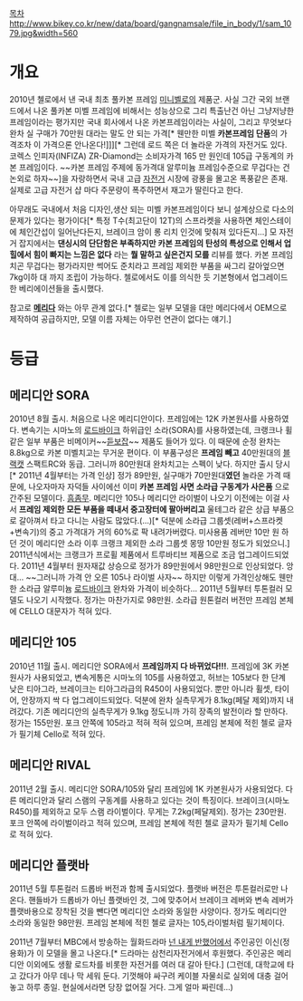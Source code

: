 [[목차]]
http://www.bikey.co.kr/new/data/board/gangnamsale/file_in_body/1/sam_1079.jpg&width=560
= 개요 =
2010년 첼로에서 낸 국내 최초 풀카본 프레임 [[미니벨로]]의 제품군. 사실 그간 국외 브랜드에서 나온 풀카본 미벨 프레임에 비해서는 성능상으로 그리 특출난건 아닌 그냥저냥한 프레임이라는 평가지만 국내 회사에서 나온 카본프레임이라는 사실이, 그리고 무엇보다 완차 실 구매가 70만원 대라는 말도 안 되는 가격[* 웬만한 미벨 '''카본프레임 단품'''의 가격조차 이 가격으론 안나온다!]]][* 그런데 로드 쪽은 더 놀라운 가격의 자전거도 있다. 코렉스 인피자(INFIZA) ZR-Diamond는 소비자가격 165 만 원인데 105급 구동계의 카본 프레임이다. ~~카본 프레임 주제에 동가격대 알루미늄 프레임수준으로 무겁다는 건 논외로 하자~~]을 자랑하면서 국내 고급 [[자전거]] 시장에 광풍을 몰고온 폭풍같은 존재. 실제로 고급 자전거 샵 마다 주문량이 폭주하면서 재고가 딸린다고 한다.

아무래도 국내에서 처음 디자인,생산 되는 미벨 카본프레임이다 보니 설계상으로 다소의 문제가 있다는 평가이다[* 특정 T수(최고단이 12T)의 스프라켓을 사용하면 체인스테이에 체인간섭이 일어난다든지, 브레이크 암이 롱 리치 인것에 맞춰져 있다든지...] 모 자전거 잡지에서는 '''댄싱시의 단단함은 부족하지만 카본 프레임의 탄성의 특성으로 인해서 업힐에서 힘이 빠지는 느낌은 없다''' 라는 '''뭘 말하고 싶은건지 모를''' 리뷰를 했다. 카본 프레임 치곤 무겁다는 평가라지만 썩어도 준치라고 프레임 제외한 부품을 싸그리 갈아엎으면 7kg이하 대 까지 조립이 가능하다. 첼로에서도 이를 의식한 듯 기본형에서 업그레이드한 베리에이션들을 출시했다.

참고로 '''[[메리다]]''' 와는 아무 관계 없다.[* 첼로는 일부 모델을 대만 메리다에서 OEM으로 제작하여 공급하지만, 모델 이름 자체는 아무런 연관이 없다는 얘기.] 

= 등급 =
== 메리디안 SORA ==
2010년 8월 출시. 처음으로 나온 메리디안이다. 프레임에는 12K 카본원사를 사용하였다. 변속기는 시마노의 [[로드바이크]] 하위급인 소라(SORA)를 사용하였는데, 크랭크나 휠 같은 일부 부품은 비메이커~~[[듣보잡]]~~ 제품도 들어가 있다. 이 때문에 순정 완차는 8.8kg으로 카본 미벨치고는 무거운 편이다. 이 부품구성은 '''프레임 빼고''' 40만원대의 [[블랙캣]] 스팩트RC와 동급. 그러니까 80만원대 완차치고는 스펙이 낮다. 하지만 출시 당시[* 2011년 4월부터는 가격 인상] 정가 89만원, 실구매가 70만원대'''였던''' 놀라운 가격 때문에, 나오자마자 자덕들 사이에선 이미 '''카본 프레임 사면 소라급 구동계가 사은품''' 으로 간주된 모델이다. [[흠좀무]]. 메리디안 105나 메리디안 라이벌이 나오기 이전에는 이걸 사서 '''프레임 제외한 모든 부품을 떼내서 중고장터에 팔아버리고''' 울테그라 같은 상급 부품으로 갈아껴서 타고 다니는 사람도 많았다.(...)[* 덕분에 소라급 그룹셋(레버+스프라켓+변속기)의 중고 가격대가 거의 60%로 팍 내려가버렸다. 미사용품 레버만 10만 원 하던 것이 메리디안 소라 이후 크랭크 제외한 소라 그룹셋 몽땅 10만원 정도가 되었으니.] 
2011년식에서는 크랭크가 프로휠 제품에서 트루바티브 제품으로 조금 업그레이드되었다.
2011년 4월부터 원자재값 상승으로 정가가 89만원에서 98만원으로 인상되었다. 앙대... ~~그러니까 가격 안 오른 105나 라이벌 사자~~ 하지만 이렇게 가격인상해도 웬만한 소라급 알루미늄 [[로드바이크]] 완차와 가격이 비슷하다...
2011년 5월부터 투톤컬러 모델도 나오기 시작했다. 정가는 마찬가지로 98만원.
소라급 원톤컬러 버전만 프레임 본체에 CELLO 대문자가 적혀 있다.

== 메리디안 105 ==
2010년 11월 출시. 메리디안 SORA에서 '''프레임까지 다 바뀌었다!!!'''. 프레임에 3K 카본원사가 사용되었고, 변속게통은 시마노의 105를 사용하였고, 허브는 105보다 한 단계 낮은 티아그라, 브레이크는 티아그라급의 R450이 사용되었다. 뿐만 아니라 휠셋, 타이어, 안장까지 싹 다 업그레이드되었다. 덕분에 완차 실측무게가 8.1kg(페달 제외)까지 내려갔다. 기존 메리디안의 실측무게가 9.1kg 정도니까 가히 장족의 발전이라 할 만하다. 정가는 155만원.
포크 안쪽에 105라고 적혀 적혀 있으며, 프레임 본체에 적힌 첼로 글자가 필기체 Cello로 적혀 있다.

== 메리디안 RIVAL ==
2011년 2월 출시. 메리디안 SORA/105와 달리 프레임에 1K 카본원사가 사용되었다. 다른 메리디안과 달리 스램의 구동계를 사용하고 있다는 것이 특징이다. 브레이크(시마노 R450)를 제외하고 모두 스램 라이벌이다. 무게는 7.2kg(페달제외). 정가는 230만원.
포크 안쪽에 라이벌이라고 적혀 있으며, 프레임 본체에 적힌 첼로 글자가 필기체 Cello로 적혀 있다.

== 메리디안 플랫바 ==
2011년 5월 투톤컬러 드롭바 버전과 함께 출시되었다. 플랫바 버전은 투톤컬러로만 나온다. 핸들바가 드롭바가 아닌 플랫바인 것, 그에 맞추어서 브레이크 레버와 변속 레버가 플랫바용으로 장착된 것을 뺀다면 메리디안 소라와 동일한 사양이다. 정가도 메리디안 소라와 동일한 98만원.
프레임 본체에 적힌 첼로 글자는 105,라이벌처럼 필기체이다. 

2011년 7월부터 MBC에서 방송하는 월화드라마 [[넌 내게 반했어]]에서 주인공인 이신(정용화)가 이 모델을 몰고 나온다.[* 드라마는 삼천리자전거에서 후원했다. 주인공은 메리디안 이외에도 생활 로드차를 비롯한 자전거를 여러 대 갈아 탄다.] (그런데, 대학교에 타고 갔다가 아무 데나 막 세워 둔다. 기껏해야 싸구려 케이블 자물쇠로 실외에 대충 걸어 놓고 하루 종일. 현실에서라면 당장 없어질 거다. 그게 얼마 짜린데...)
